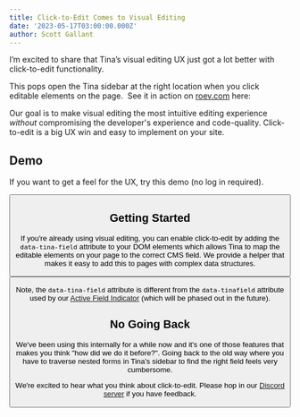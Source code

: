 ```yaml
---
title: Click-to-Edit Comes to Visual Editing
date: '2023-05-17T03:00:00.000Z'
author: Scott Gallant
---
```


I’m excited to share that Tina’s visual editing UX just got a lot better with click-to-edit functionality.

This pops open the Tina sidebar at the right location when you click editable elements on the page.  See it in action on [roev.com](https://www.roev.com/) here:

<WebmEmbed embedSrc="/video/click-to-edit.webm"/>

Our goal is to make visual editing the most intuitive editing experience _without_ compromising the developer's experience and code-quality. Click-to-edit is a big UX win and easy to implement on your site.

## Demo

If you want to get a feel for the UX, try this demo (no log in required).

<Button link="https://demo.tina.io/admin" label="Try the Demo" />

## Getting Started

If you're already using visual editing, you can enable click-to-edit by adding the `data-tina-field` attribute to your DOM elements which allows Tina to map the editable elements on your page to the correct CMS field. We provide a helper that makes it easy to add this to pages with complex data structures.

<Button link="https://tina.io/docs/contextual-editing/react/#click-to-edit-experimental" label="See the Docs" />

Note, the `data-tina-field` attribute is different from the `data-tinafield` attribute used by our [Active Field Indicator](https://github.com/tinacms/tina.io/blob/2edf55f664e41d40ca99b5fc9ee6e689890e411a/content/docs/editing/active-field-indicator.md) (which will be phased out in the future).

## No Going Back

We've been using this internally for a while now and it's one of those features that makes you think "how did we do it before?". Going back to the old way where you have to traverse nested forms in Tina's sidebar to find the right field feels very cumbersome.

We're excited to hear what you think about click-to-edit. Please hop in our [Discord server](https://discord.com/invite/zumN63Ybpf) if you have feedback.
